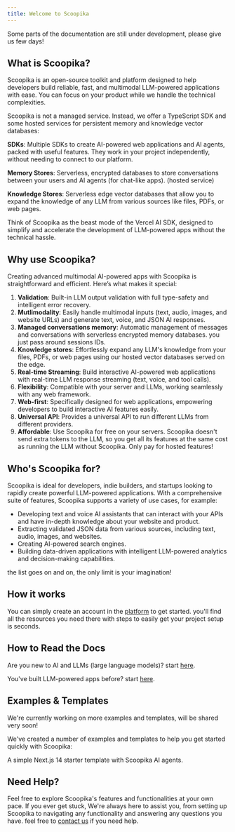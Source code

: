 ```yaml
---
title: Welcome to Scoopika
---
```


<Warning>

Some parts of the documentation are still under development, please give us few days!

</Warning>

## What is Scoopika?

Scoopika is an open-source toolkit and platform designed to help developers build reliable, fast, and multimodal LLM-powered applications with ease.  You can focus on your product while we handle the technical complexities.

Scoopika is not a managed service. Instead, we offer a TypeScript SDK and some hosted services for persistent memory and knowledge vector databases:

**SDKs**: Multiple SDKs to create AI-powered web applications and AI agents, packed with useful features. 
They work in your project independently, without needing to connect to our platform.

**Memory Stores**: Serverless, encrypted databases to store conversations between your users and AI agents (for chat-like apps). (hosted service)

**Knowledge Stores**: Serverless edge vector databases that allow you to expand the knowledge of any LLM from various sources like files, PDFs, or web pages.

Think of Scoopika as the beast mode of the Vercel AI SDK, designed to simplify and accelerate the development of LLM-powered apps without the technical hassle.

## Why use Scoopika?

Creating advanced multimodal AI-powered apps with Scoopika is straightforward and efficient. Here’s what makes it special:

1. **Validation**: Built-in LLM output validation with full type-safety and intelligent error recovery.
2. **Mutlimodality**: Easily handle multimodal inputs (text, audio, images, and website URLs) and generate text, voice, and JSON AI responses.
3. **Managed conversations memory**: Automatic management of messages and conversations with serverless encrypted memory databases. you just pass around sessions IDs.
4. **Knowledge stores**: Effortlessly expand any LLM's knowledge from your files, PDFs, or web pages using our hosted vector databases served on the edge.
5. **Real-time Streaming**: Build interactive AI-powered web applications with real-time LLM response streaming (text, voice, and tool calls).
6. **Flexibility**: Compatible with your server and LLMs, working seamlessly with any web framework.
7. **Web-first**: Specifically designed for web applications, empowering developers to build interactive AI features easily.
8. **Universal API**: Provides a universal API to run different LLMs from different providers.
9. **Affordable**: Use Scoopika for free on your servers. Scoopika doesn't send extra tokens to the LLM, so you get all its features at the same cost as running the LLM without Scoopika. Only pay for hosted features!

## Who's Scoopika for?

Scoopika is ideal for developers, indie builders, and startups looking to rapidly create powerful LLM-powered applications. 
With a comprehensive suite of features, Scoopika supports a variety of use cases, for example:

- Developing text and voice AI assistants that can interact with your APIs and have in-depth knowledge about your website and product.
- Extracting validated JSON data from various sources, including text, audio, images, and websites.
- Creating AI-powered search engines.
- Building data-driven applications with intelligent LLM-powered analytics and decision-making capabilities.

the list goes on and on, the only limit is your imagination!

## How it works

You can simply create an account in the [platform](https://app.scoopika.com) to get started. you'll find all the resources you need there with steps to easily get your project setup is seconds.

## How to Read the Docs

Are you new to AI and LLMs (large language models)? start [here](/ai-foundations).

You've built LLM-powered apps before? start [here](/foundations).

## Examples & Templates

<Info>

We're currently working on more examples and templates, will be shared very soon!

</Info>

We've created a number of examples and templates to help you get started quickly with Scoopika:

<Card title="NextJS Starter" href="/examples/next-js-1">
  A simple Next.js 14 starter template with Scoopika AI agents.
</Card>

## Need Help?

Feel free to explore Scoopika's features and functionalities at your own pace. If you ever get stuck, We're always here to assist you, from setting up Scoopika to navigating any functionality and answering any questions you have. feel free to [contact us](/help/contact-us) if you need help.